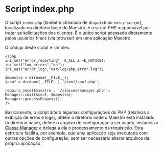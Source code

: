 <text xml:space="preserve">
= Script index.php =
O script <code>index.php</code> (também chamado de <code>dispatch</code> ou ''<code>entry script</code>''), localizado no diretório base do Maestro, é o script PHP responsável por tratar as solicitações dos clientes. É o único script acessado diretamente pelos usuários finais (via browser) em uma aplicação Maestro.

O código deste script é simples:
<pre lang="php" line="1">
<?php
ini_set("error_reporting", E_ALL & ~E_NOTICE);
ini_set("log_errors","on");
ini_set("error_log","var/log/php_error.log");

$maestro = dirname(__FILE__);
$conf = dirname(__FILE__).'/conf/conf.php';

require_once($maestro . '/classes/manager.php');
Manager::init($conf, $maestro);
Manager::processRequest();
?>
</pre>
Basicamente, o script altera algumas configurações do PHP (relativas a exibição de erros e logs), obtém o diretório onde o Maestro está instalado (o diretório base), define o arquivo de configuração a ser usado, instancia a [[>servicos/manager|Classe Manager]] e delega a ela o processamento da requisição. 
Esta estrutura facilita, por exemplo, que uma aplicação seja executada com outras opções de configuração, sem ser necessário alterar arquivos da própria aplicação.
</text>